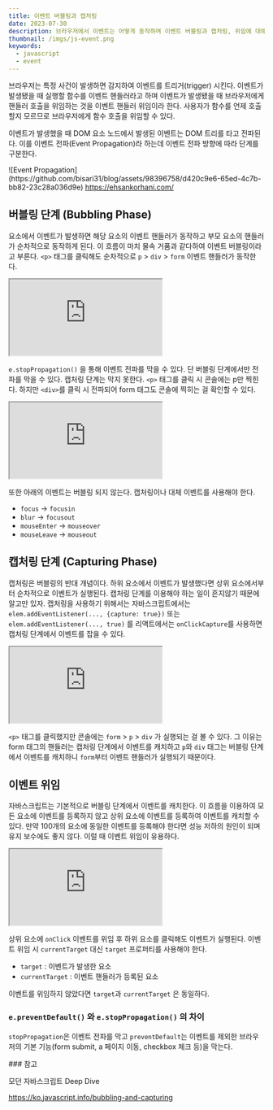 ```yaml
---
title: 이벤트 버블링과 캡처링
date: 2023-07-30
description: 브라우저에서 이벤트는 어떻게 동작하며 이벤트 버블링과 캡처링, 위임에 대해 알아보자
thumbnail: /imgs/js-event.png
keywords:
  - javascript
  - event
---
```


브라우저는 특정 사건이 발생하면 감지하여 이벤트를 트리거(trigger) 시킨다. 이벤트가 발생됐을 때 실행할 함수를 이벤트 핸들러라고 하며 이벤트가 발생됐을 때 브라우저에게 핸들러 호출을 위임하는 것을 이벤트 핸들러 위임이라 한다. 사용자가 함수를 언제 호출할지 모르므로 브라우저에게 함수 호출을 위임할 수 있다.

이벤트가 발생했을 때 DOM 요소 노드에서 발생된 이벤트는 DOM 트리를 타고 전파된다. 이를 이벤트 전파(Event Propagation)라 하는데 이벤트 전파 방향에 따라 단계를 구분한다.

<div className="post_img">
  ![Event
  Propagation](https://github.com/bisari31/blog/assets/98396758/d420c9e6-65ed-4c7b-bb82-23c28a036d9e)
  <a href="https://ehsankorhani.com/" target="_blank">
    https://ehsankorhani.com/
  </a>
</div>

## 버블링 단계 (Bubbling Phase)

요소에서 이벤트가 발생하면 해당 요소의 이벤트 핸들러가 동작하고 부모 요소의 핸들러가 순차적으로 동작하게 된다. 이 흐름이 마치 물속 거품과 같다하여 이벤트 버블링이라고 부른다. `<p>` 태그를 클릭해도 순차적으로 `p` > `div` > `form` 이벤트 핸들러가 동작한다.

<iframe
  src="https://codesandbox.io/embed/post-05-3-xjjl4v?autoresize=1&expanddevtools=1&fontsize=14&hidenavigation=1&theme=dark"
  style={{
    width: '100%',
    height: '400px',
    border: '0',
    borderRadius: '4px',
    overflow: 'hidden',
  }}
  title="post-05[3]"
  allow="accelerometer; ambient-light-sensor; camera; encrypted-media; geolocation; gyroscope; hid; microphone; midi; payment; usb; vr; xr-spatial-tracking"
  sandbox="allow-forms allow-modals allow-popups allow-presentation allow-same-origin allow-scripts"
></iframe>

`e.stopPropagation()` 을 통해 이벤트 전파를 막을 수 있다. 단 버블링 단계에서만 전파를 막을 수 있다. 캡처링 단계는 막지 못한다. `<p>` 태그를 클릭 시 콘솔에는 p만 찍힌다. 하지만 `<div>`를 클릭 시 전파되어 form 태그도 콘솔에 찍히는 걸 확인할 수 있다.

<iframe
  src="https://codesandbox.io/embed/post-05-2-lgv7y5?autoresize=1&expanddevtools=1&fontsize=14&hidenavigation=1&theme=dark"
  style={{
    width: '100%',
    height: '400px',
    border: '0',
    borderRadius: '4px',
    overflow: 'hidden',
  }}
  title="post-05[2]"
  allow="accelerometer; ambient-light-sensor; camera; encrypted-media; geolocation; gyroscope; hid; microphone; midi; payment; usb; vr; xr-spatial-tracking"
  sandbox="allow-forms allow-modals allow-popups allow-presentation allow-same-origin allow-scripts"
></iframe>

또한 아래의 이벤트는 버블링 되지 않는다. 캡처링이나 대체 이벤트를 사용해야 한다.

- `focus` -> `focusin`<br/>
- `blur` -> `focusout`<br/>
- `mouseEnter` -> `mouseover`<br/>
- `mouseLeave` -> `mouseout`<br/>

## 캡처링 단계 (Capturing Phase)

캡처링은 버블링의 반대 개념이다. 하위 요소에서 이벤트가 발생했다면 상위 요소에서부터 순차적으로 이벤트가 실행된다. 캡처링 단계를 이용해야 하는 일이 흔지않기 때문에 알고만 있자. 캡처링을 사용하기 위해서는 자바스크립트에서는 `elem.addEventListener(..., {capture: true})` 또는 `elem.addEventListener(..., true)` 를 리액트에서는 `onClickCapture`를 사용하면 캡처링 단계에서 이벤트를 잡을 수 있다.

<iframe
  src="https://codesandbox.io/embed/post-05-3-xcdc6v?autoresize=1&expanddevtools=1&fontsize=14&hidenavigation=1&theme=dark"
  style={{
    width: '100%',
    height: '400px',
    border: '0',
    borderRadius: '4px',
    overflow: 'hidden',
  }}
  title="post-05[3]"
  allow="accelerometer; ambient-light-sensor; camera; encrypted-media; geolocation; gyroscope; hid; microphone; midi; payment; usb; vr; xr-spatial-tracking"
  sandbox="allow-forms allow-modals allow-popups allow-presentation allow-same-origin allow-scripts"
></iframe>

`<p>` 태그를 클릭했지만 콘솔에는 `form` > `p` > `div` 가 실행되는 걸 볼 수 있다. 그 이유는 form 태그의 핸들러는 캡처링 단계에서 이벤트를 캐치하고 `p`와 `div` 태그는 버블링 단계에서 이벤트를 캐치하니 `form`부터 이벤트 핸들러가 실행되기 때문이다.

## 이벤트 위임

자바스크립트는 기본적으로 버블링 단계에서 이벤트를 캐치한다. 이 흐름을 이용하여 모든 요소에 이벤트를 등록하지 않고 상위 요소에 이벤트를 등록하여 이벤트를 캐치할 수 있다.
만약 100개의 요소에 동일한 이벤트를 등록해야 한다면 성능 저하의 원인이 되며 유지 보수에도 좋지 않다. 이럴 때 이벤트 위임이 유용하다.

<iframe
  src="https://codesandbox.io/embed/angry-davinci-7r7zyd?autoresize=1&expanddevtools=1&fontsize=14&hidenavigation=1&theme=dark"
  style={{
    width: '100%',
    height: '400px',
    border: '0',
    borderRadius: '4px',
    overflow: 'hidden',
  }}
  title="angry-davinci-7r7zyd"
  allow="accelerometer; ambient-light-sensor; camera; encrypted-media; geolocation; gyroscope; hid; microphone; midi; payment; usb; vr; xr-spatial-tracking"
  sandbox="allow-forms allow-modals allow-popups allow-presentation allow-same-origin allow-scripts"
></iframe>

상위 요소에 `onClick` 이벤트를 위임 후 하위 요소를 클릭해도 이벤트가 실행된다. 이벤트 위임 시 `currentTarget` 대신 `target` 프로퍼티를 사용해야 한다.

- `target` : 이벤트가 발생한 요소<br/>
- `currentTarget` : 이벤트 핸들러가 등록된 요소

이벤트를 위임하지 않았다면 `target`과 `currentTarget` 은 동일하다.

### `e.preventDefault()` 와 `e.stopPropagation()` 의 차이

`stopPropagation`은 이벤트 전파를 막고
`preventDefault`는 이벤트를 제외한 브라우저의 기본 기능(form submit, a 페이지 이동, checkbox 체크 등)을 막는다.

<div className="post_ref">
### 참고

<p>모던 자바스크립트 Deep Dive</p>
<a href="https://ko.javascript.info/bubbling-and-capturing" target="_blank">
  https://ko.javascript.info/bubbling-and-capturing
</a>

</div>
